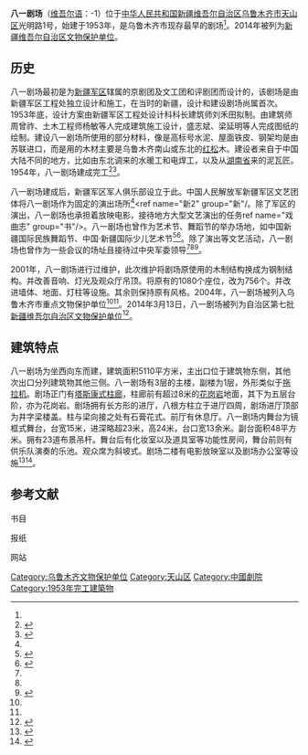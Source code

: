 {{noteTA
|G1=Unit
}}
{{about|位于[[乌鲁木齐市|乌鲁木齐市]]的八一剧场|[[北京市|北京市]]的八一剧场|八一剧场 (北京)|[[沈阳市|沈阳市]]的八一剧场|八一剧场 (沈阳)}}
{{文物保护单位
|级别 = 省级文物保护单位
|名称 = 八一剧场
|子项 = 
|图片 = 乌鲁木齐市八一剧场.jpeg 
|图片大小 = 233px
|说明 = 
|省名 = 新疆维吾尔自治区
|市/县名 = 
|所在 = [[乌鲁木齐市|乌鲁木齐市]][[天山区|天山区]]
|坐标 =  {{Coord|43.8002|N|87.6180|E|display=inline}}
|分类 = 近现代重要史迹及代表性建筑
|时代 = 1940年
|编号 = 6-247
|登录 = 2014年3月13日
}}
'''八一剧场'''（[[维吾尔语|维吾尔语]]：{{lang|ug|ئاۋغۇست تىياتىرخانىسى}}-1）位于[[中华人民共和国|中华人民共和国]][[新疆维吾尔自治区|新疆维吾尔自治区]][[乌鲁木齐市|乌鲁木齐市]][[天山区|天山区]]光明路1号，始建于1953年，是乌鲁木齐市现存最早的剧场<ref name="文物普查" group="书"/>。2014年被列为[[新疆维吾尔自治区文物保护单位|新疆维吾尔自治区文物保护单位]]。

== 历史 ==
{{maplink
|text = 八一剧场
|frame = yes
|zoom = 15
|frame-width = 238
|frame-height = 150
|frame-align = right
|type = point
|coord = {{Coord|43.8002|87.6180|}}
|title = 八一剧场
|description = 
}}
八一剧场最初是为[[新疆军区|新疆军区]]辖属的京剧团及文工团和评剧团而设计的，该剧场是由新疆军区工程处独立设计和施工，在当时的新疆，设计和建设剧场尚属首次。1953年底，设计方案由新疆军区工程处设计科科长建筑师刘禾田拟制。由建筑师周曾祚、土木工程师杨敏等人完成建筑施工设计，盛志斌、梁延明等人完成图纸的绘制。建设八一剧场所使用的部分材料，像是高标号水泥、屋面铁皮、钢架均是由苏联进口，而是用的木材主要是乌鲁木齐南山或东北的[[红松|红松]]木。建设者来自于中国大陆不同的地方，比如由东北调来的水暖工和电焊工，以及从[[湖南省|湖南省]]来的泥瓦匠。1954年，八一剧场建成完工<ref name="新1" group="新">{{cite news |author1=王素芬 |title=八一剧场光影流转60年 |url=http://epaper.xinjiangnet.com.cn/epaper/uniflows/html/2015/08/12/B04/B04_42.htm |accessdate=2021-04-09 |work=[[乌鲁木齐晚报|乌鲁木齐晚报]] |issue=第B04版：四版 |date=2015-08-12 |archive-date=2021-04-13 |archive-url=https://web.archive.org/web/20210413050432/http://epaper.xinjiangnet.com.cn/epaper/uniflows/html/2015/08/12/B04/B04_42.htm }}</ref><ref name="新2" group="新">{{cite news |author1=王素芬 |title=八一剧场 |url=http://epaper.xinjiangnet.com.cn/epaper/uniflows/html/2020/12/10/B01/B01_38.htm |accessdate=2021-04-09 |work=[[乌鲁木齐晚报|乌鲁木齐晚报]] |issue=第B01版：一版 |date=2020-12-10 |archive-date=2021-04-13 |archive-url=https://web.archive.org/web/20210413050457/http://epaper.xinjiangnet.com.cn/epaper/uniflows/html/2020/12/10/B01/B01_38.htm }}</ref>。

八一剧场建成后，新疆军区军人俱乐部设立于此。中国人民解放军新疆军区文艺团体将八一剧场作为固定的演出场所<ref name="新1" group="新"/><ref name="新2" group="新"/。除了军区的演出，八一剧场也承担着放映电影，接待地方大型文艺演出的任务ref name="戏曲志" group="书"/>。八一剧场也曾作为艺术节、舞蹈节的举办场地，如中国新疆国际民族舞蹈节、中国·新疆国际少儿艺术节<ref group="网">{{cite web |title=第二届中国新疆国际民族舞蹈节新闻发布会 |url=http://www.scio.gov.cn/m/xwfbh/gssxwfbh/xwfbh/xinjiang/document/928086/928086_1.htm |website=中华人民共和国国务院新闻办公室 |accessdate=2021-04-09 |date=2011-06-08 |archive-date=2021-04-13 |archive-url=https://web.archive.org/web/20210413050546/http://www.scio.gov.cn/m/xwfbh/gssxwfbh/xwfbh/xinjiang/document/928086/928086_1.htm }}</ref><ref group="网">{{cite web |author1=茹克雅 |title=“第二届中国•新疆国际少儿艺术节”即将开幕 |url=http://www.chinadaily.com.cn/dfpd/xj/bwzg/2011-08/10/content_13085242.htm |website=中国在线 |accessdate=2021-04-09 |date=2011-08-10 |archive-date=2021-04-13 |archive-url=https://web.archive.org/web/20210413050643/http://www.chinadaily.com.cn/dfpd/xj/bwzg/2011-08/10/content_13085242.htm }}</ref>。除了演出等文艺活动，八一剧场也曾作为一些会议的场址且接待过中央军委领导<ref name="新1" group="新"/><ref name="新2" group="新"/><ref group="网">{{cite web |author1=李行 |author2=贾婷 |title=中央宣讲团在新疆兵团宣讲十八届三中全会精神 |url=https://www.chinanews.com/gn/2013/11-27/5552039.shtml |website=[[中国新闻网|中国新闻网]] |accessdate=2021-04-09 |date=2013-11-27 |archive-date=2021-04-13 |archive-url=https://web.archive.org/web/20210413050656/https://www.chinanews.com/gn/2013/11-27/5552039.shtml }}</ref>。

2001年，八一剧场进行过维护，此次维护将剧场原使用的木制结构换成为钢制结构。并改善音响、灯光及观众厅吊顶。将原有的1080个座位，改为756个。并改进墙体、地面、灯柱等设施。其余则保持原有风格。2004年，八一剧场被列入乌鲁木齐市重点文物保护单位<ref name="新1" group="新"/><ref name="新2" group="新"/>。2014年3月13日，八一剧场被列为自治区第七批[[新疆维吾尔自治区文物保护单位|新疆维吾尔自治区文物保护单位]]<ref group="网">{{cite web |title=关于公布第七批自治区级文物保护单位的通知 |url=http://www.xinjiang.gov.cn/xinjiang/fgwjx/201406/300b0fea07cb4e0ea1e00515ce3c6814.shtml |website=新疆维吾尔自治区人民政府 |accessdate=2021-03-02 |date=2014-03-13}}</ref>。

== 建筑特点 ==
八一剧场为坐西向东而建，建筑面积5110平方米，主出口位于建筑物东侧，其他次出口分列建筑物其他三侧。八一剧场有3层的主楼，副楼为1层，外形类似于[[拖拉机|拖拉机]]。剧场正门有[[托斯卡纳柱式|塔斯康式柱廊]]，柱廊前有超过8米的[[花岗岩|花岗岩]]地面，其下为五层台阶，亦为花岗岩。剧场拥有长方形的进厅，八根方柱立于进厅四周，剧场进厅顶部为井字梁楼盖。柱与梁向接之处有石膏花式。前厅有休息厅。八一剧场内舞台为镜框式舞台，台宽15米，进深略超23米，高24米，台口宽13余米。副台面积48平方米。拥有23道布景吊杆。舞台后有化妆室以及道具室等功能性房间，舞台前则有供乐队演奏的乐池。观众席为斜坡式。剧场二楼有电影放映室以及剧场办公室等设施<ref name="文物普查" group="书">{{cite book |editor=新疆维吾尔自治区文物局 |title=新疆维吾尔自治区第三次全国文物普查成果集：新疆近现代重要史迹及代表性建筑 |date=2011 |publisher=[[科学出版社|科学出版社]] |isbn=978-7-03-032491-7 |pages=119}}</ref><ref name="戏曲志" group="书">{{cite book |editor=中国戏曲志编辑委员会, 《中国戏曲志·新疆卷》编辑委员会 |title=中国戏曲志新疆卷 |date=2009 |publisher=[[中国ISBN中心|中国ISBN中心]] |isbn=7-5076-0265-6 |pages=528}}</ref>。

== 参考文献 ==
;书目
{{reflist|group=书}}
;报纸
{{reflist|group=新}}
;网站
{{reflist|group=网}}

{{乌鲁木齐文物保护单位}}
[[Category:乌鲁木齐文物保护单位|Category:乌鲁木齐文物保护单位]]
[[Category:天山区|Category:天山区]]
[[Category:中國劇院|Category:中國劇院]]
[[Category:1953年完工建築物|Category:1953年完工建築物]]